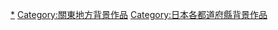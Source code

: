 {{日本行政區劃分類導航|背景作品}}
{{DEFAULTSORT:Gunma}}
[[Category:群馬縣文化|*]]
[[Category:關東地方背景作品|Category:關東地方背景作品]]
[[Category:日本各都道府縣背景作品|Category:日本各都道府縣背景作品]]